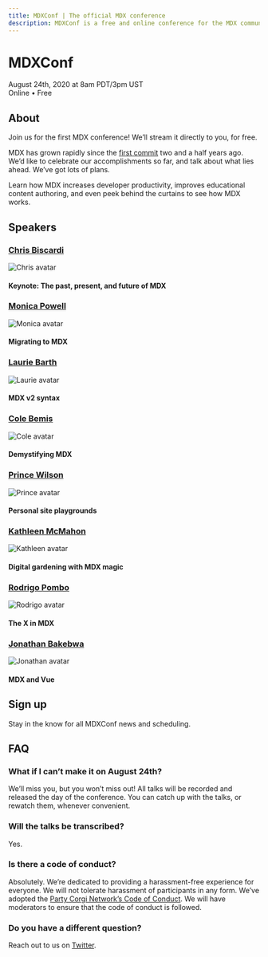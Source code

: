 ```yaml
---
title: MDXConf | The official MDX conference
description: MDXConf is a free and online conference for the MDX community. Whether you’re just learning about MDX or an expert, there’ll be something for you!
---
```




# MDXConf

August 24th, 2020 at 8am PDT/3pm UST <br /> Online • Free

## About

Join us for the first MDX conference!
We’ll stream it directly to you, for free.

MDX has grown rapidly since the [first commit][] two and a half years ago.
We’d like to celebrate our accomplishments so far, and talk about what lies
ahead. We’ve got lots of plans.

Learn how MDX increases developer productivity, improves educational
content authoring, and even peek behind the curtains to see how MDX works.

## Speakers

<SpeakerList>

<Speaker>

### [Chris Biscardi](https://twitter.com/chrisbiscardi)

![Chris avatar](https://pbs.twimg.com/profile_images/1115436090972753920/wYewtvZg_400x400.png)

#### Keynote: The past, present, and future of MDX

</Speaker>

<Speaker>

### [Monica Powell](https://twitter.com/waterproofheart)

![Monica avatar](https://pbs.twimg.com/profile_images/1274438285759258629/S4Ovjm5V_400x400.jpg)

#### Migrating to MDX

</Speaker>

<Speaker>

### [Laurie Barth](https://twitter.com/laurieontech)

![Laurie avatar](https://pbs.twimg.com/profile_images/1183122825747554305/fo5tKx7C_400x400.jpg)

#### MDX v2 syntax

</Speaker>

<Speaker>

### [Cole Bemis](https://twitter.com/colebemis)

![Cole avatar](https://pbs.twimg.com/profile_images/1275149675717226501/5WevYNot_400x400.jpg)

#### Demystifying MDX

</Speaker>

<Speaker>

### [Prince Wilson](https://twitter.com/maxcell)

![Prince avatar](https://pbs.twimg.com/profile_images/1206720510492467200/lrfX22VM_400x400.jpg)

#### Personal site playgrounds

</Speaker>

<Speaker>

### [Kathleen McMahon](https://twitter.com/resource11)

![Kathleen avatar](https://pbs.twimg.com/profile_images/1047660378799321092/rvO4eEpF_400x400.jpg)

#### Digital gardening with MDX magic

</Speaker>

<Speaker>

### [Rodrigo Pombo](https://twitter.com/pomber)

![Rodrigo avatar](https://pbs.twimg.com/profile_images/836710088765292545/Bufj5TT__400x400.jpg)

#### The X in MDX

</Speaker>

<Speaker>

### [Jonathan Bakebwa](https://twitter.com/codebender828)

![Jonathan avatar](https://pbs.twimg.com/profile_images/1226325332665356289/Df8y5lf-_400x400.jpg)

#### MDX and Vue

</Speaker>

</SpeakerList>

## Sign up

Stay in the know for all MDXConf news and scheduling.

<Signup />

## FAQ

### What if I can’t make it on August 24th?

We’ll miss you, but you won’t miss out!
All talks will be recorded and released the day of the conference.
You can catch up with the talks, or rewatch them, whenever convenient.

### Will the talks be transcribed?

Yes.

### Is there a code of conduct?

Absolutely.
We’re dedicated to providing a harassment-free experience for everyone.
We will not tolerate harassment of participants in any form.
We’ve adopted the [Party Corgi Network’s Code of Conduct][coc].
We will have moderators to ensure that the code of conduct is followed.

### Do you have a different question?

Reach out to us on [Twitter][].

[first commit]: https://github.com/mdx-js/mdx/commit/dee47dc20b08d534132e3b966cdccf3b88c7bca5
[twitter]: https://twitter.com/mdx_js
[conf]: https://mdxjs.com/conf
[coc]: https://github.com/partycorgi/partycorgi/blob/corgi/CODE_OF_CONDUCT.md
